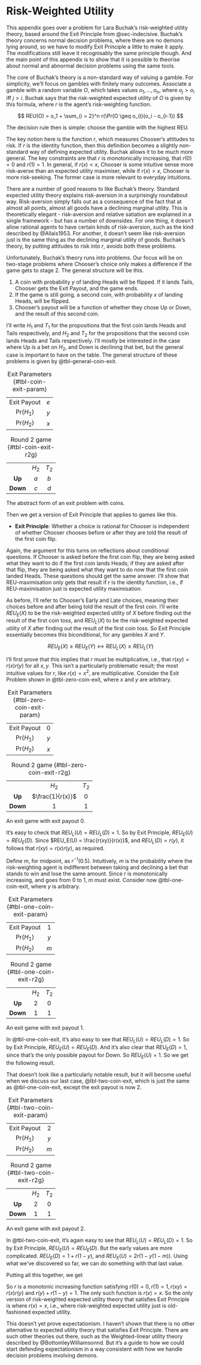 # Risk-Weighted Utility {#sec-buchak}

This appendix goes over a problem for Lara Buchak's risk-weighted utility theory, based around the Exit Principle from @sec-indecisive. Buchak's theory concerns normal decision problems, where there are no demons lying around, so we have to modify Exit Principle a little to make it apply. The modifications still leave it recognisably the same principle though. And the main point of this appendix is to show that it is possible to theorise about normal and abnormal decision problems using the same tools.

The core of Buchak's theory is a non-standard way of valuing a gamble. For simplicity, we'll focus on gambles with finitely many outcomes. Associate a gamble with a random variable $O$, which takes values $o_1, \dots, o_n$, where $o_j > o_i$ iff $j > i$. Buchak says that the risk-weighted expected utility of $O$ is given by this formula, where $r$ is the agent's risk-weighting function.

$$
REU(O) = o_1 + \sum_{i = 2}^n r(\Pr(O \geq o_i))(o_i - o_{i-1})
$$

The decision rule then is simple: choose the gamble with the highest REU.

The key notion here is the function $r$, which measures Chooser's attitudes to risk. If $r$ is the identity function, then this definition becomes a slightly non-standard way of defining expected utility. Buchak allows it to be much more general. The key constraints are that $r$ is monotonically increasing, that $r(0) = 0$ and $r(1) = 1$. In general, if $r(x) < x$, Chooser is some intuitive sense more risk-averse than an expected utility maximiser, while if $r(x) > x$, Chooser is more risk-seeking. The former case is more relevant to everyday intuitions.

There are a number of good reasons to like Buchak's theory. Standard expected utility theory explains risk-aversion in a surprisingly roundabout way. Risk-aversion simply falls out as a consequence of the fact that at almost all points, almost all goods have a declining marginal utility. This is theoretically elegant - risk-aversion and relative satiation are explained in a single framework - but has a number of downsides. For one thing, it doesn't allow rational agents to have certain kinds of risk-aversion, such as the kind described by @Allais1953. For another, it doesn't seem like risk-aversion just is the same thing as the declining marginal utility of goods. Buchak's theory, by putting attitudes to risk into $r$, avoids both these problems.

Unfortunately, Buchak's theory runs into problems. Our focus will be on two-stage problems where Chooser's choice only makes a difference if the game gets to stage 2. The general structure will be this.

1.  A coin with probability $y$ of landing Heads will be flipped. If it lands Tails, Chooser gets the Exit Payout, and the game ends.
2.  If the game is still going, a second coin, with probability $x$ of landing Heads, will be flipped.
3.  Chooser's payout will be a function of whether they chose Up or Down, and the result of this second coin.

I'll write $H_1$ and $T_1$ for the propositions that the first coin lands Heads and Tails respectively, and $H_2$ and $T_2$ for the propositions that the second coin lands Heads and Tails respectively. I'll mostly be interested in the case where Up is a bet on $H_2$, and Down is declining that bet, but the general case is important to have on the table. The general structure of these problems is given by @tbl-general-coin-exit.

::: {#tbl-general-coin-exit layout-ncol="2"}
|             |     |
|:-----------:|:---:|
| Exit Payout | $e$ |
|  Pr($H_1$)  | $y$ |
|  Pr($H_2$)  | $x$ |

: Exit Parameters {#tbl-coin-exit-param}

|          |       |       |
|:--------:|:-----:|:-----:|
|          | $H_2$ | $T_2$ |
|  **Up**  |  $a$  |  $b$  |
| **Down** |  $c$  |  $d$  |

: Round 2 game {#tbl-coin-exit-r2g}

The abstract form of an exit problem with coins.
:::

Then we get a version of Exit Principle that applies to games like this.

-   **Exit Principle**: Whether a choice is rational for Chooser is independent of whether Chooser chooses before or after they are told the result of the first coin flip.

Again, the argument for this turns on reflections about conditional questions. If Chooser is asked before the first coin flip, they are being asked what they want to do if the first coin lands Heads; if they are asked after that flip, they are being asked what they want to do now that the first coin landed Heads. These questions should get the same answer. I'll show that REU-maximisation only gets that result if $r$ is the identity function, i.e., if REU-maximisation just is expected utility maximisation.

As before, I'll refer to Chooser's Early and Late choices, meaning their choices before and after being told the result of the first coin. I'll write $REU_E(X)$ to be the risk-weighted expected utility of $X$ before finding out the result of the first coin toss, and $REU_L(X)$ to be the risk-weighted expected utility of $X$ after finding out the result of the first coin toss. So Exit Principle essentially becomes this biconditional, for any gambles $X$ and $Y$.

$$
REU_E(X) \geq REU_E(Y) \leftrightarrow REU_L(X) \geq REU_L(Y)
$$

I'll first prove that this implies that $r$ must be multiplicative, i.e., that $r(xy) = r(x)r(y)$ for all $x, y$. This isn't a particularly problematic result; the most intuitive values for $r$, like $r(x) = x^2$, are multiplicative. Consider the Exit Problem shown in @tbl-zero-coin-exit, where $x$ and $y$ are arbitrary.

::: {#tbl-zero-coin-exit layout-ncol="2"}
|             |     |
|:-----------:|:---:|
| Exit Payout |  0  |
|  Pr($H_1$)  | $y$ |
|  Pr($H_2$)  | $x$ |

: Exit Parameters {#tbl-zero-coin-exit-param}

|          |                  |       |
|:--------:|:----------------:|:-----:|
|          |      $H_2$       | $T_2$ |
|  **Up**  | $\frac{1}{r(x)}$ |   0   |
| **Down** |        1         |   1   |

: Round 2 game {#tbl-zero-coin-exit-r2g}

An exit game with exit payout 0.
:::

It's easy to check that $REU_L(U) = REU_L(D) = 1$. So by Exit Principle, $REU_E(U) = REU_E(D)$. Since $REU_E(U) = \frac{r(xy)}{r(x)}$, and $REU_L(D) = r(y)$, it follows that $r(xy) = r(x)r(y)$, as required.

Define $m$, for midpoint, as $r^{-1}(0.5)$. Intuitively, $m$ is the probability where the risk-weighting agent is indifferent between taking and declining a bet that stands to win and lose the same amount. Since $r$ is monotonically increasing, and goes from 0 to 1, $m$ must exist. Consider now @tbl-one-coin-exit, where $y$ is arbitrary.

::: {#tbl-one-coin-exit layout-ncol="2"}
|             |     |
|:-----------:|:---:|
| Exit Payout |  1  |
|  Pr($H_1$)  | $y$ |
|  Pr($H_2$)  | $m$ |

: Exit Parameters {#tbl-one-coin-exit-param}

|          |       |       |
|:--------:|:-----:|:-----:|
|          | $H_2$ | $T_2$ |
|  **Up**  |   2   |   0   |
| **Down** |   1   |   1   |

: Round 2 game {#tbl-one-coin-exit-r2g}

An exit game with exit payout 1.
:::

In @tbl-one-coin-exit, it's also easy to see that $REU_L(U) = REU_L(D) = 1$. So by Exit Principle, $REU_E(U) = REU_E(D)$. And it's also clear that $REU_E(D) = 1$, since that's the only possible payout for Down. So $REU_E(U) = 1$. So we get the following result.

```{=tex}
\begin{align*}
REU_E(U) &= r(1-y(1-m)) + r(ym) \\
 &= 1    \\
\therefore  r(1-y(1-m)) &= r(ym)
\end{align*}
```
That doesn't look like a particularly notable result, but it will become useful when we discuss our last case, @tbl-two-coin-exit, which is just the same as @tbl-one-coin-exit, except the exit payout is now 2.

::: {#tbl-two-coin-exit layout-ncol="2"}
|             |     |
|:-----------:|:---:|
| Exit Payout |  2  |
|  Pr($H_1$)  | $y$ |
|  Pr($H_2$)  | $m$ |

: Exit Parameters {#tbl-two-coin-exit-param}

|          |       |       |
|:--------:|:-----:|:-----:|
|          | $H_2$ | $T_2$ |
|  **Up**  |   2   |   0   |
| **Down** |   1   |   1   |

: Round 2 game {#tbl-two-coin-exit-r2g}

An exit game with exit payout 2.
:::

In @tbl-two-coin-exit, it's again easy to see that $REU_L(U) = REU_L(D) = 1$. So by Exit Principle, $REU_E(U) = REU_E(D)$. But the early values are more complicated. $REU_E(D) = 1 + r(1-y)$, and $REU_E(U) = 2r(1-y(1-m))$. Using what we've discovered so far, we can do something with that last value.

```{=tex}
\begin{align*}
REU_E(U) &= 2r(1-y(1-m)) \\
  &= 2(1-r(ym))  && \text{from previous calculations} \\
  &= 2 - 2r(ym) \\
  &= 2 - 2r(y)r(m) && \text{since $r$ is multiplicative} \\
  &= 2 - r(y)  && \text{since $r(m) = 0.5$}
\end{align*}
```
Putting all this together, we get

```{=tex}
\begin{align*}
REU_E(D) &= REU_E(U)  && \Rightarrow \\
1 + r(1-y) &= 2 - r(y) && \Rightarrow \\
r(y) + r(1-y) &= 1
\end{align*}
```
So $r$ is a monotonic increasing function satisfying $r(0) = 0, r(1) = 1, r(xy) = r(x)r(y)$ and $r(y) + r(1-y) = 1$. The only such function is $r(x) = x$. So the only version of risk-weighted expected utility theory that satisfies Exit Principle is where $r(x) = x$, i.e., where risk-weighted expected utility just is old-fashioned expected utility.

This doesn't yet prove expectationism. I haven't shown that there is no other alternative to expected utility theory that satisfies Exit Principle. There are such other theories out there, such as the Weighted-linear utility theory described by @BottomleyWilliamsonnd. But it's a guide to how we could start defending expectationism in a way consistent with how we handle decision problems involving demons.
